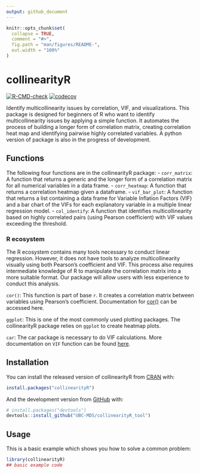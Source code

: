 ```yaml
---
output: github_document
---
```


<!-- README.md is generated from README.Rmd. Please edit that file -->

```r
knitr::opts_chunk$set(
  collapse = TRUE,
  comment = "#>",
  fig.path = "man/figures/README-",
  out.width = "100%"
)
```

# collinearityR

<!-- badges: start -->
[![R-CMD-check](https://github.com/UBC-MDS/collinearityR_tool/workflows/R-CMD-check/badge.svg)](https://github.com/UBC-MDS/collinearityR_tool/actions)
[![codecov](https://github.com/UBC-MDS/collinearityR_tool/branch/master/graph/badge.svg)](https://app.codecov.io/gh/UBC-MDS/collinearityR_tool)
<!-- badges: end -->

Identify multicollinearity issues by correlation, VIF, and visualizations. This package is designed for beginners of R who want to identify multicollinearity issues by applying a simple function. It automates the process of building a longer form of correlation matrix, creating correlation heat map and identifying pairwise highly correlated variables. A python version of package is also in the progress of development.

## Functions 

The following four functions are in the collinearityR package:
- `corr_matrix`: A function that returns a generic and the longer form of a correlation matrix for all numerical variables in a data frame.
- `corr_heatmap`: A function that returns a correlation heatmap given a dataframe.
- `vif_bar_plot`: A function that returns a list containing a data frame for Variable Inflation Factors (VIF) and a bar chart of the VIFs for each explanatory variable in a multiple linear regression model.
- `col_identify`: A function that identifies multicollinearity based on highly correlated pairs (using Pearson coefficient) with VIF values exceeding the threshold.


### R ecosystem

The R ecosystem contains many tools necessary to conduct linear regression. However, it does not have tools to analyze multicollinearity visually using both Pearson's coefficient and VIF. This process also requires intermediate knowledge of R to manipulate the correlation matrix into a more suitable format. Our package will allow users with less experience to conduct this analysis.

`cor()`: This function is part of base `r`. It creates a correlation matrix between variables using Pearson's coefficient. Documentation for [cor()]("https://www.rdocumentation.org/packages/stats/versions/3.6.2/topics/cor") can be accessed here.

`ggplot`: This is one of the most commonly used plotting packages. The collinearityR package relies on `ggplot` to create heatmap plots.

`car`: The car package is necessary to do VIF calculations. More documentation on `VIF` function can be found [here]("https://www.rdocumentation.org/packages/regclass/versions/1.6/topics/VIF").

## Installation

You can install the released version of collinearityR from [CRAN](https://CRAN.R-project.org) with:

``` r
install.packages("collinearityR")
```

And the development version from [GitHub](https://github.com/) with:

``` r
# install.packages("devtools")
devtools::install_github("UBC-MDS/collinearityR_tool")
```
## Usage

This is a basic example which shows you how to solve a common problem:

```r
library(collinearityR)
## basic example code
```

